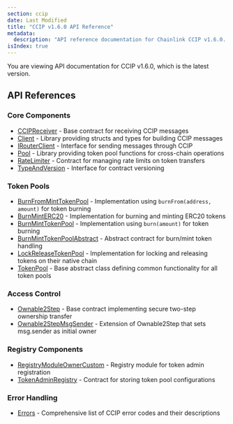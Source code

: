 ```yaml
---
section: ccip
date: Last Modified
title: "CCIP v1.6.0 API Reference"
metadata:
  description: "API reference documentation for Chainlink CCIP v1.6.0. Includes core components, token pools, registry components, and error handling for cross-chain interoperability."
isIndex: true
---
```



<CcipCommon callout="importCCIPPackage160" />

<Aside type="note">You are viewing API documentation for CCIP v1.6.0, which is the latest version.</Aside>

## API References

### Core Components

- [CCIPReceiver](/ccip/api-reference/evm/v1.6.0/ccip-receiver) - Base contract for receiving CCIP messages
- [Client](/ccip/api-reference/evm/v1.6.0/client) - Library providing structs and types for building CCIP messages
- [IRouterClient](/ccip/api-reference/evm/v1.6.0/i-router-client) - Interface for sending messages through CCIP
- [Pool](/ccip/api-reference/evm/v1.6.0/pool) - Library providing token pool functions for cross-chain operations
- [RateLimiter](/ccip/api-reference/evm/v1.6.0/rate-limiter) - Contract for managing rate limits on token transfers
- [TypeAndVersion](/ccip/api-reference/evm/v1.6.0/i-type-and-version) - Interface for contract versioning

### Token Pools

- [BurnFromMintTokenPool](/ccip/api-reference/evm/v1.6.0/burn-from-mint-token-pool) - Implementation using `burnFrom(address, amount)` for token burning
- [BurnMintERC20](/ccip/api-reference/evm/v1.6.0/burn-mint-erc20) - Implementation for burning and minting ERC20 tokens
- [BurnMintTokenPool](/ccip/api-reference/evm/v1.6.0/burn-mint-token-pool) - Implementation using `burn(amount)` for token burning
- [BurnMintTokenPoolAbstract](/ccip/api-reference/evm/v1.6.0/burn-mint-token-pool-abstract) - Abstract contract for burn/mint token handling
- [LockReleaseTokenPool](/ccip/api-reference/evm/v1.6.0/lock-release-token-pool) - Implementation for locking and releasing tokens on their native chain
- [TokenPool](/ccip/api-reference/evm/v1.6.0/token-pool) - Base abstract class defining common functionality for all token pools

### Access Control

- [Ownable2Step](/ccip/api-reference/evm/v1.6.0/ownable-2-step) - Base contract implementing secure two-step ownership transfer
- [Ownable2StepMsgSender](/ccip/api-reference/evm/v1.6.0/ownable-2-step-msg-sender) - Extension of Ownable2Step that sets msg.sender as initial owner

### Registry Components

- [RegistryModuleOwnerCustom](/ccip/api-reference/evm/v1.6.0/registry-module-owner-custom) - Registry module for token admin registration
- [TokenAdminRegistry](/ccip/api-reference/evm/v1.6.0/token-admin-registry) - Contract for storing token pool configurations

### Error Handling

- [Errors](/ccip/api-reference/evm/v1.6.0/errors) - Comprehensive list of CCIP error codes and their descriptions
